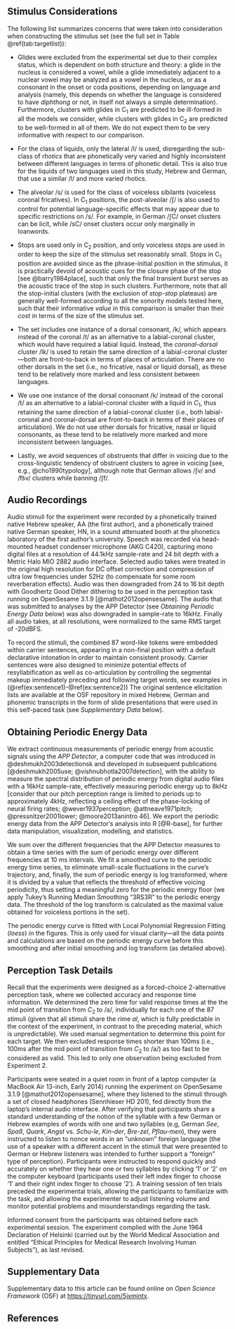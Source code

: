 <!-- ## Complete output of the Bayesian models  {-} -->
<!-- # Methods {#sec:methods} -->
\label{appendix:a}

## Stimulus Considerations {-} 
<!-- {#sec:considerationlist} -->
The following list summarizes concerns that were taken into consideration when constructing the stimulus set (see the full set in Table \@ref(tab:targetlist)):

* Glides were excluded from the experimental set due to their complex status, which is dependent on both structure and theory: a glide in the nucleus is considered a vowel, while a glide immediately adjacent to a nuclear vowel may be analyzed as a vowel in the nucleus, or as a consonant in the onset or coda positions, depending on language and analysis (namely, this depends on whether the language is considered to have *diphthong* or not, in itself not always a simple determination). Furthermore, clusters with glides in C~1~ are predicted to be ill-formed in all the models we consider, while clusters with glides in C~2~ are predicted to be well-formed in all of them. We do not expect them to be very informative with respect to our comparison.

*	For the class of liquids, only the lateral /l/ is used, disregarding the sub-class of *rhotics* that are phonetically very varied and highly inconsistent between different languages in terms of phonetic detail. This is also true for the liquids of two languages used in this study, Hebrew and German, that use a similar /l/ and more varied rhotics.

*	The alveolar /s/ is used for the class of voiceless sibilants (voiceless coronal fricatives). In C~1~ positions, the post-alveolar /ʃ/ is also used to control for potential language-specific effects that may appear due to specific restrictions on /s/. For example, in German /ʃC/ onset clusters can be licit, while /sC/ onset clusters occur only marginally in loanwords.

*	Stops are used only in C~2~ position, and only voiceless stops are used in order to keep the size of the stimulus set reasonably small. Stops in C~1~ position are avoided since as the phrase-initial position in the stimulus, it is practically devoid of acoustic cues for the closure phase of the stop [see @barry1984place], such that only the final transient burst serves as the acoustic trace of the stop in such clusters. Furthermore, note that all the stop-initial clusters (with the exclusion of *stop-stop* plateaus) are generally well-formed according to all the sonority models tested here, such that their informative *value* in this comparison is smaller than their *cost* in terms of the size of the stimulus set.

* The set includes one instance of a dorsal consonant, /k/, which appears instead of the coronal /t/ as an alternative to a labial-coronal cluster, which would have required a labial liquid. Instead, the *coronal-dorsal* cluster /lk/ is used to retain the same direction of a labial-coronal cluster---both are front-to-back in terms of places of articulation. There are no other dorsals in the set (i.e., no fricative, nasal or liquid dorsal), as these tend to be relatively more marked and less consistent between languages.

* We use one instance of the dorsal consonant /k/ instead of the coronal /t/ as an alternative to a labial-coronal cluster with a liquid in *C*~1~, thus retaining the same direction of a labial-coronal cluster (i.e., both labial-coronal and coronal-dorsal are front-to-back in terms of their places of articulation). We do not use other dorsals for fricative, nasal or liquid consonants, as these tend to be relatively more marked and more inconsistent between languages.

*	Lastly, we avoid sequences of obstruents that differ in voicing due to the cross-linguistic tendency of obstruent clusters to agree in voicing [see, e.g., @cho1990typology], although note that German allows /ʃv/ and /t͡sv/ clusters while banning /ʃf/.

## Audio Recordings {-}
<!-- {#sec:audio} -->
Audio stimuli for the experiment were recorded by a phonetically trained native Hebrew speaker, AA (the first author), and a phonetically trained native German speaker, HN, in a sound attenuated booth at the phonetics laboratory of the 
first author's university.
<!-- University of Cologne.  -->
Speech was recorded via head-mounted headset condenser microphone (AKG C420), capturing mono digital files at a resolution of 44.1kHz sample-rate and 24 bit depth with a Metric Halo MIO 2882 audio interface. Selected audio takes were treated in the original high resolution for DC offset correction and compression of ultra low frequencies under 52Hz (to compensate for some room reverberation effects). Audio was then downgraded from 24 to 16 bit depth with Goodhertz Good Dither dithering to be used in the perception task running on OpenSesame 3.1.9 [@mathot2012opensesame]. The audio that was submitted to analyses by the APP Detector (see *Obtaining Periodic Energy Data* below) was also downgraded in sample-rate to 16kHz. Finally all audio takes, at all resolutions, were normalized to the same RMS target of -20dBFS.

\begin{exe}
\ex \textbf{/ze maʁˈgiʃ \emph{CCal} kaˈʁe.ga/} (Hebrew: ʼit feels (like) \emph{CCal} at the momentʼ) \label{ex:sentence1}
\ex \textbf{er muss \emph{CCal} kaufen} (German: ʼhe must buy \emph{CCal}ʼ) \label{ex:sentence2}
\end{exe}

To record the stimuli, the combined 87 word-like tokens were embedded within carrier sentences, appearing in a non-final position with a default declarative intonation
in order to maintain consistent prosody. Carrier sentences were also designed to minimize potential effects of resyllabification as well as co-articulation by controlling the segmental makeup immediately preceding and following target words, see examples in (\@ref(ex:sentence1)-\@ref(ex:sentence2))
The original sentence elicitation lists are available at the OSF repository in mixed Hebrew, German and phonemic transcripts in the form of slide presentations that were used in this self-paced task (see *Supplementary Data* below).

## Obtaining Periodic Energy Data {-}
<!-- {#sec:obtaining} -->
We extract continuous measurements of periodic energy from acoustic signals using the *APP Detector*, a computer code that was introduced in @deshmukh2003detectionsk and developed in subsequent publications [@deshmukh2005use; @vishnubhotla2007detection], with the ability to measure the spectral distribution of periodic energy from digital audio files with a 16kHz sample-rate, effectively measuring periodic energy up to 8kHz [consider that our pitch perception range is limited to periods up to approximately 4kHz, reflecting a ceiling effect of the phase-locking of neural firing rates; @wever1937perception; @attneave1971pitch; @pressnitzer2001lower; @moore2013anintro 46]. We export the periodic energy data from the APP Detector's analysis into R [@R-base], for further data manipulation, visualization, modelling, and statistics.

We sum over the different frequencies that the APP Detector measures to obtain a time series with the sum of periodic energy over different frequencies at 10 ms intervals.
We fit a smoothed curve to the periodic energy time series, to eliminate small-scale fluctuations in the curve's trajectory, and, finally, the sum of periodic energy is log transformed, where it is divided by a value that reflects the threshold of effective voicing periodicity, thus setting a meaningful zero for the periodic energy floor (we apply Tukey's Running Median Smoothing "3RS3R" to the periodic energy data. The threshold of the log transform is calculated as the maximal value obtained for voiceless portions in the set).
<!-- [^cf-smog] -->

The periodic energy curve is fitted with Local Polynomial Regression Fitting (*loess*) in the figures. This is only used for visual clarity---all the data points and calculations are based on the periodic energy curve before this smoothing and after initial smoothing and log transform (as detailed above).

## Perception Task Details {-}
<!-- {#sec:ptask} -->

Recall that the experiments were designed as a forced-choice 2-alternative perception task, where we collected accuracy and response time information.
We determined the zero time for valid response times at the the mid point of transition from *C*~2~ to /a/, individually for each one of the 87 stimuli (given that all stimuli share the rime *al*, which is fully predictable in the context of the experiment, in contrast to the preceding material, which is unpredictable). We used manual segmentation to determine this point for each target. We then excluded response times shorter than 100ms (i.e., 100ms after the mid point of transition from *C*~2~ to /a/) as too fast to be considered as valid. This led to only one observation being excluded from Experiment 2.

Participants were seated in a quiet room in front of a laptop computer (a MacBook Air 13-inch, Early 2014) running the experiment on OpenSesame 3.1.9 [@mathot2012opensesame], where they listened to the stimuli through a set of closed headphones (Sennhieser HD 201), fed directly from the laptop's internal audio interface. After verifying that participants share a standard understanding of the notion of the syllable with a few German or Hebrew examples of words with one and two syllables (e.g, German *See*, *Spaß*, *Quark*, *Angst* vs. *Schu-le*, *Kin-der*, *Bre-zel*, *Pflau-men*), they were instructed to listen to nonce words in an "unknown" foreign language (the use of a speaker with a different accent in the stimuli that were presented to German or Hebrew listeners was intended to further support a "foreign" type of perception). Participants were instructed to respond quickly and accurately on whether they hear one or two syllables by clicking '1' or '2' on the computer keyboard (participants used their left index finger to choose '1' and their right index finger to choose '2').<!-- [^cf-indexfinger]  -->
A training session of ten trials preceded the experimental trials, allowing the participants to familiarize with the task, and allowing the experimenter to adjust listening volume and monitor potential problems and misunderstandings regarding the task.

<!-- [^cf-helsinki]:  -->
Informed consent from the participants was obtained before each experimental session. The experiment complied with the June 1964 Declaration of Helsinki (carried out by the World Medical Association and entitled “Ethical Principles for Medical Research Involving Human Subjects”), as last revised. 
<!-- In accordance with German Research Foundation (DFG) guidelines for experiments with unimpaired adult populations, the ethics approval is required by the Principal Investigator (in this case, Prof. Dr. Martine Grice). -->

## Supplementary Data  {-}
Supplementary data to this article can be found online on *Open Science Framework* (OSF) at <https://tinyurl.com/5jxmjntx>.

## References {-}
